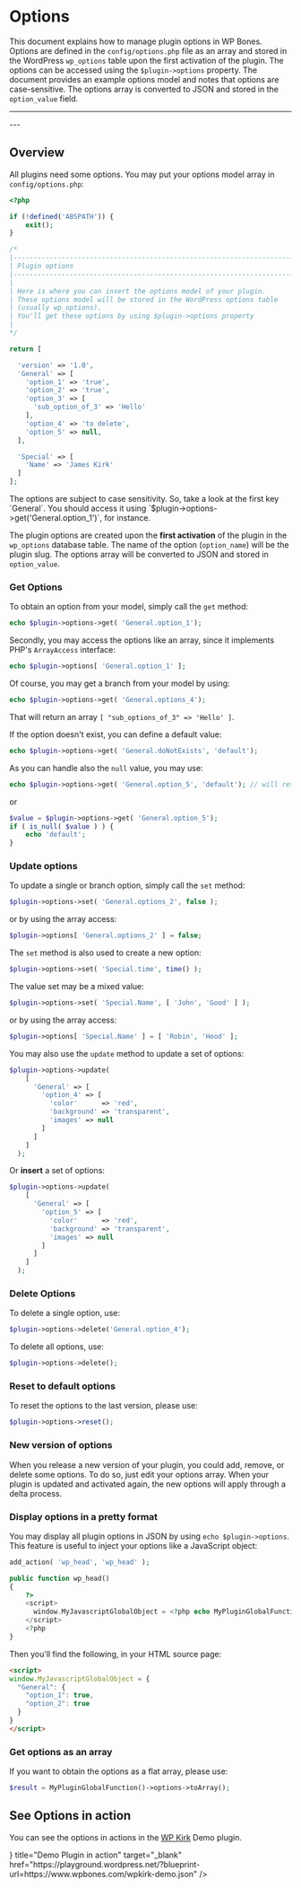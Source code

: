 
# Options

This document explains how to manage plugin options in WP Bones. Options are defined in the `config/options.php` file as an array and stored in the WordPress `wp_options` table upon the first activation of the plugin. The options can be accessed using the `$plugin->options` property. The document provides an example options model and notes that options are case-sensitive. The options array is converted to JSON and stored in the `option_value` field.

---
<DocsBoilerplateDemo slug="options" />
---

## Overview

All plugins need some options. You may put your options model array in `config/options.php`:

```php copy filename="config/options.php"
<?php

if (!defined('ABSPATH')) {
    exit();
}

/*
|--------------------------------------------------------------------------
| Plugin options
|--------------------------------------------------------------------------
|
| Here is where you can insert the options model of your plugin.
| These options model will be stored in the WordPress options table
| (usually wp_options).
| You'll get these options by using $plugin->options property
|
*/

return [

  'version' => '1.0',
  'General' => [
    'option_1' => 'true',
    'option_2' => 'true',
    'option_3' => [
      'sub_option_of_3' => 'Hello'
    ],
    'option_4' => 'to delete',
    'option_5' => null,
  ],

  'Special' => [
    'Name' => 'James Kirk'
  ]
];
```

<Callout type="info">
The options are subject to case sensitivity. So, take a look at the first key `General`. You should access it using `$plugin->options->get('General.option_1')`, for instance.
</Callout>  

The plugin options are created upon the **first activation** of the plugin in the `wp_options` database table. The name of the option (`option_name`) will be the plugin slug. The options array will be converted to JSON and stored in `option_value`.

### Get Options

To obtain an option from your model, simply call the `get` method:

```php copy
echo $plugin->options->get( 'General.option_1');
```

Secondly, you may access the options like an array, since it implements PHP's `ArrayAccess` interface:

```php copy
echo $plugin->options[ 'General.option_1' ];
```

Of course, you may get a branch from your model by using:

```php copy
echo $plugin->options->get( 'General.options_4');
```

That will return an array `[ "sub_options_of_3" => 'Hello' ]`.

If the option doesn't exist, you can define a default value:

```php copy
echo $plugin->options->get( 'General.doNotExists', 'default');
```

As you can handle also the `null` value, you may use:

```php copy
echo $plugin->options->get( 'General.option_5', 'default'); // will return 'default'
```

or

```php copy
$value = $plugin->options->get( 'General.option_5');
if ( is_null( $value ) ) {
    echo 'default';
}
```



### Update options

To update a single or branch option, simply call the `set` method:

```php copy
$plugin->options->set( 'General.options_2', false );
```

or by using the array access:

```php copy
$plugin->options[ 'General.options_2' ] = false;
```

The `set` method is also used to create a new option:

```php copy
$plugin->options->set( 'Special.time', time() );
```

The value set may be a mixed value:

```php copy
$plugin->options->set( 'Special.Name', [ 'John', 'Good' ] );
```

or by using the array access:

```php copy
$plugin->options[ 'Special.Name' ] = [ 'Robin', 'Hood' ];
```

You may also use the `update` method to update a set of options:

```php copy
$plugin->options->update(
    [
      'General' => [
        'option_4' => [
          'color'      => 'red',
          'background' => 'transparent',
          'images' => null
        ]
      ]
    ]
  );
```

Or **insert** a set of options:

```php copy
$plugin->options->update(
    [
      'General' => [
        'option_5' => [
          'color'      => 'red',
          'background' => 'transparent',
          'images' => null
        ]
      ]
    ]
  );
```


### Delete Options

To delete a single option, use:

```php copy
$plugin->options->delete('General.option_4');
```

To delete all options, use:

```php copy
$plugin->options->delete();
```

### Reset to default options

To reset the options to the last version, please use:

```php copy
$plugin->options->reset();
```

### New version of options

When you release a new version of your plugin, you could add, remove, or delete some options. To do so, just edit your options array. When your plugin is updated and activated again, the new options will apply through a delta process.

### Display options in a pretty format

You may display all plugin options in JSON by using `echo $plugin->options`. This feature is useful to inject your options like a JavaScript object:

```php copy
add_action( 'wp_head', 'wp_head' );

public function wp_head()
{
    ?>
    <script>
      window.MyJavascriptGlobalObject = <?php echo MyPluginGlobalFunction()->options ?>;
    </script>
    <?php
}
```

Then you'll find the following, in your HTML source page:

```html copy
<script>
window.MyJavascriptGlobalObject = {
  "General": {
    "option_1": true,
    "option_2": true
  }
}
</script>
```

### Get options as an array

If you want to obtain the options as a flat array, please use:

```php copy
$result = MyPluginGlobalFunction()->options->toArray();
```

## See Options in action

You can see the options in actions in the [WP Kirk](https://github.com/wpbones/WPKirk) Demo plugin.

<Cards num={1}>
  <Cards.Card icon={<IconBrandWordpress color="#74C0FC" />} title="Demo Plugin in action" target="_blank" href="https://playground.wordpress.net/?blueprint-url=https://www.wpbones.com/wpkirk-demo.json" />
</Cards>